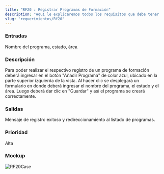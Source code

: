 ```yaml
---
title: "RF20 : Registrar Programas de Formación"
description: "Aquí le explicaremos todos los requisitos que debe tener para poder usar nuestro software."
slug: "requerimientos/Rf20"
---
```



<h3>Entradas</h3>
Nombre del programa, estado, área.

<h3>Descripción</h3>
Para poder realizar el respectivo registro de un programa de formación deberá ingresar
en el botón "Añadir Programa" de color azul, ubicado en la parte superior izquierda
de la vista. Al hacer clic se desplegará un formulario en donde deberá ingresar el
nombre del programa, el estado y el área. Luego deberá dar clic en "Guardar" y así
el programa se creará correctamente.

<h3>Salidas</h3>
Mensaje de registro exitoso y redireccionamiento al listado de programas.

<h3>Prioridad</h3>
Alta

<h3>Mockup</h3>
<Image src={RF20Case} alt="RF20Case" width={3148} height={2270} />
